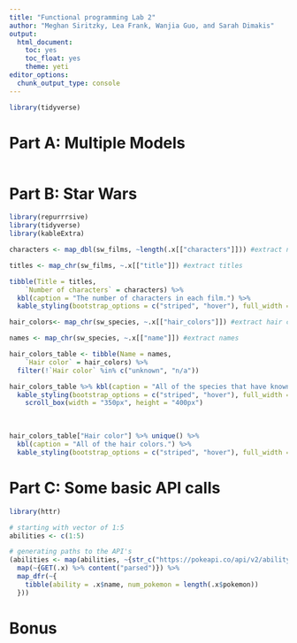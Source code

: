 ```yaml
---
title: "Functional programming Lab 2"
author: "Meghan Siritzky, Lea Frank, Wanjia Guo, and Sarah Dimakis"
output: 
  html_document: 
    toc: yes
    toc_float: yes
    theme: yeti
editor_options: 
  chunk_output_type: console
---
```


```r
library(tidyverse)
```

# Part A: Multiple Models

```r


```

# Part B: Star Wars

```r
library(repurrrsive)
library(tidyverse)
library(kableExtra)
```

```r

characters <- map_dbl(sw_films, ~length(.x[["characters"]])) #extract number of characters

titles <- map_chr(sw_films, ~.x[["title"]]) #extract titles

tibble(Title = titles,
    `Number of characters` = characters) %>% 
  kbl(caption = "The number of characters in each film.") %>% 
  kable_styling(bootstrap_options = c("striped", "hover"), full_width = FALSE, position = "left")

```


```r
hair_colors<- map_chr(sw_species, ~.x[["hair_colors"]]) #extract hair colors

names <- map_chr(sw_species, ~.x[["name"]]) #extract names

hair_colors_table <- tibble(Name = names,
    `Hair color` = hair_colors) %>% 
  filter(!`Hair color` %in% c("unknown", "n/a"))

hair_colors_table %>% kbl(caption = "All of the species that have known hair colors, including species that are hairless (none).") %>% 
  kable_styling(bootstrap_options = c("striped", "hover"), full_width = FALSE) %>% 
    scroll_box(width = "350px", height = "400px")

```

<br>

```r
hair_colors_table["Hair color"] %>% unique() %>% 
  kbl(caption = "All of the hair colors.") %>% 
  kable_styling(bootstrap_options = c("striped", "hover"), full_width = FALSE, position = "left")

```


# Part C: Some basic API calls


```r
library(httr)

# starting with vector of 1:5
abilities <- c(1:5)

# generating paths to the API's
(abilities <- map(abilities, ~{str_c("https://pokeapi.co/api/v2/ability/", .x)}) %>% 
  map(~{GET(.x) %>% content("parsed")}) %>% 
  map_dfr(~{
    tibble(ability = .x$name, num_pokemon = length(.x$pokemon))
  }))
```

# Bonus

```r


```

